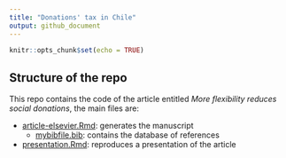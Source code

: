 ```yaml
---
title: "Donations' tax in Chile"
output: github_document
---
```


```r
knitr::opts_chunk$set(echo = TRUE)
```

## Structure of the repo

This repo contains the code of the article entitled _More flexibility reduces social donations_, the main files are:

- [article-elsevier.Rmd](article-elsevier/article-elsevier.Rmd): generates the manuscript
  - [mybibfile.bib](article-elsevier/mybibfile.bib): contains the database of references
- [presentation.Rmd](presentation/presentation.Rmd): reproduces a presentation of the article